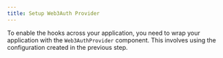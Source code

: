 ```yaml
---
title: Setup Web3Auth Provider
---
```


To enable the hooks across your application, you need to wrap your application with the
`Web3AuthProvider` component. This involves using the configuration created in the previous step.
